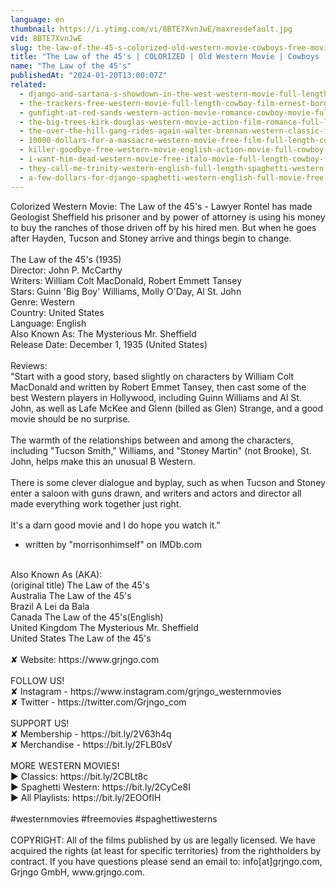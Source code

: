```yaml
---
language: en
thumbnail: https://i.ytimg.com/vi/8BTE7XvnJwE/maxresdefault.jpg
vid: 8BTE7XvnJwE
slug: the-law-of-the-45-s-colorized-old-western-movie-cowboys-free-movie
title: "The Law of the 45's | COLORIZED | Old Western Movie | Cowboys | Free Movie"
name: "The Law of the 45's"
publishedAt: "2024-01-20T13:00:07Z"
related:
  - django-and-sartana-s-showdown-in-the-west-western-movie-full-length-movie-free-film
  - the-trackers-free-western-movie-full-length-cowboy-film-ernest-borgnine-free-movies
  - gunfight-at-red-sands-western-action-movie-romance-cowboy-movie-full-length-film
  - the-big-trees-kirk-douglas-western-movie-action-film-romance-full-length-movie
  - the-over-the-hill-gang-rides-again-walter-brennan-western-classic-film-free-cowboy-movie
  - 10000-dollars-for-a-massacre-western-movie-free-film-full-length-cowboy-films-english
  - killer-goodbye-free-western-movie-english-action-movie-full-cowboy-film
  - i-want-him-dead-western-movie-free-italo-movie-full-length-cowboy-film
  - they-call-me-trinity-western-english-full-length-spaghetti-western-film-full-movie
  - a-few-dollars-for-django-spaghetti-western-english-full-movie-free-full-youtube-movies
---
```


Colorized Western Movie: The Law of the 45's - Lawyer Rontel has made Geologist Sheffield his prisoner and by power of attorney is using his money to buy the ranches of those driven off by his hired men. But when he goes after Hayden, Tucson and Stoney arrive and things begin to change.<br />
<br />
The Law of the 45's (1935)<br />
Director: John P. McCarthy<br />
Writers: William Colt MacDonald, Robert Emmett Tansey<br />
Stars: Guinn 'Big Boy' Williams, Molly O'Day, Al St. John<br />
Genre: Western<br />
Country: United States<br />
Language: English<br />
Also Known As: The Mysterious Mr. Sheffield<br />
Release Date: December 1, 1935 (United States)<br />
<br />
Reviews:<br />
"Start with a good story, based slightly on characters by William Colt MacDonald and written by Robert Emmet Tansey, then cast some of the best Western players in Hollywood, including Guinn Williams and Al St. John, as well as Lafe McKee and Glenn (billed as Glen) Strange, and a good movie should be no surprise.<br />
<br />
The warmth of the relationships between and among the characters, including "Tucson Smith," Williams, and "Stoney Martin" (not Brooke), St. John, helps make this an unusual B Western.<br />
<br />
There is some clever dialogue and byplay, such as when Tucson and Stoney enter a saloon with guns drawn, and writers and actors and director all made everything work together just right.<br />
<br />
It's a darn good movie and I do hope you watch it."<br />
- written by "morrisonhimself" on IMDb.com<br />
<br />
Also Known As (AKA):<br />
(original title) The Law of the 45's<br />
Australia The Law of the 45's<br />
Brazil A Lei da Bala<br />
Canada The Law of the 45's(English)<br />
United Kingdom The Mysterious Mr. Sheffield<br />
United States The Law of the 45's<br />
<br />
✘ Website: https://www.grjngo.com<br />
<br />
FOLLOW US!<br />
✘ Instagram - https://www.instagram.com/grjngo_westernmovies<br />
✘ Twitter - https://twitter.com/Grjngo_com<br />
<br />
SUPPORT US!<br />
✘ Membership - https://bit.ly/2V63h4q<br />
✘ Merchandise - https://bit.ly/2FLB0sV<br />
<br />
MORE WESTERN MOVIES! <br />
► Classics: https://bit.ly/2CBLt8c <br />
► Spaghetti Western: https://bit.ly/2CyCe8I <br />
► All Playlists: https://bit.ly/2EOOfIH <br />
<br />
#westernmovies #freemovies #spaghettiwesterns<br />
<br />
COPYRIGHT: All of the films published by us are legally licensed. We have acquired the rights (at least for specific territories) from the rightholders by contract. If you have questions please send an email to: info[at]grjngo.com, Grjngo GmbH, www.grjngo.com.
